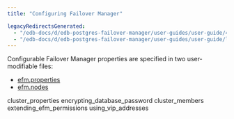 ```yaml
---
title: "Configuring Failover Manager"

legacyRedirectsGenerated:
  - "/edb-docs/d/edb-postgres-failover-manager/user-guides/user-guide/4.1/configuring_efm.html"
  - "/edb-docs/d/edb-postgres-failover-manager/user-guides/user-guide/latest/configuring_efm.html"
---
```


<div id="configuring_efm" class="registered_link"></div>

Configurable Failover Manager properties are specified in two user-modifiable files:

-   [efm.properties](01_cluster_properties/#cluster_properties)
-   [efm.nodes](03_cluster_members/#cluster_members)

<div class="toctree" maxdepth="3">

cluster_properties encrypting_database_password cluster_members extending_efm_permissions using_vip_addresses

</div>
